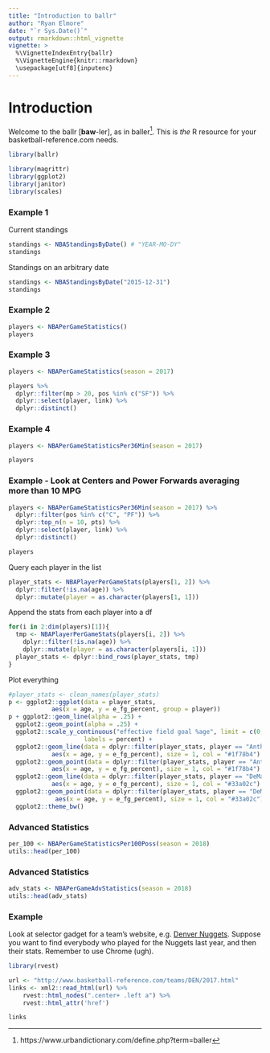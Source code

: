 ```yaml
---
title: "Introduction to ballr"
author: "Ryan Elmore"
date: "`r Sys.Date()`"
output: rmarkdown::html_vignette
vignette: >
  %\VignetteIndexEntry{ballr}
  %\VignetteEngine{knitr::rmarkdown}
  \usepackage[utf8]{inputenc}
---
```


# Introduction 

Welcome to the ballr [**baw**-ler], as in baller^[https://www.urbandictionary.com/define.php?term=baller]. This is *the*
R resource for your basketball-reference.com needs. 

```r
library(ballr)
```

<!-- ### Load some helpers -->

```r
library(magrittr)
library(ggplot2)
library(janitor)
library(scales)
```

### Example 1
Current standings
```r
standings <- NBAStandingsByDate() # "YEAR-MO-DY"
standings
```

Standings on an arbitrary date
```r
standings <- NBAStandingsByDate("2015-12-31")
standings
```

### Example 2
```r
players <- NBAPerGameStatistics()
players
```

### Example 3
```r
players <- NBAPerGameStatistics(season = 2017)
```
```r
players %>%
  dplyr::filter(mp > 20, pos %in% c("SF")) %>%
  dplyr::select(player, link) %>%
  dplyr::distinct()
```

### Example 4
```r
players <- NBAPerGameStatisticsPer36Min(season = 2017)
```
```r
players
```


### Example - Look at Centers and Power Forwards averaging more than 10 MPG
```r
players <- NBAPerGameStatisticsPer36Min(season = 2017) %>%
  dplyr::filter(pos %in% c("C", "PF")) %>%
  dplyr::top_n(n = 10, pts) %>% 
  dplyr::select(player, link) %>%
  dplyr::distinct()
```
```r
players
```

Query each player in the list
```r
player_stats <- NBAPlayerPerGameStats(players[1, 2]) %>%
  dplyr::filter(!is.na(age)) %>%
  dplyr::mutate(player = as.character(players[1, 1]))
```

Append the stats from each player into a df 
```r
for(i in 2:dim(players)[1]){
  tmp <- NBAPlayerPerGameStats(players[i, 2]) %>%
    dplyr::filter(!is.na(age)) %>%
    dplyr::mutate(player = as.character(players[i, 1]))
  player_stats <- dplyr::bind_rows(player_stats, tmp)
}
```

Plot everything
```r
#player_stats <- clean_names(player_stats)
p <- ggplot2::ggplot(data = player_stats,
            aes(x = age, y = e_fg_percent, group = player))
p + ggplot2::geom_line(alpha = .25) +
  ggplot2::geom_point(alpha = .25) +
  ggplot2::scale_y_continuous("effective field goal %age", limit = c(0, 1),
                     labels = percent) +
  ggplot2::geom_line(data = dplyr::filter(player_stats, player == "Anthony Davis"),
            aes(x = age, y = e_fg_percent), size = 1, col = "#1f78b4") +
  ggplot2::geom_point(data = dplyr::filter(player_stats, player == "Anthony Davis"),
            aes(x = age, y = e_fg_percent), size = 1, col = "#1f78b4") +
  ggplot2::geom_line(data = dplyr::filter(player_stats, player == "DeMarcus Cousins"),
            aes(x = age, y = e_fg_percent), size = 1, col = "#33a02c") +
  ggplot2::geom_point(data = dplyr::filter(player_stats, player == "DeMarcus Cousins"),
             aes(x = age, y = e_fg_percent), size = 1, col = "#33a02c") +
  ggplot2::theme_bw()

```

### Advanced Statistics
```r
per_100 <- NBAPerGameStatisticsPer100Poss(season = 2018)
utils::head(per_100)
```

### Advanced Statistics
```r
adv_stats <- NBAPerGameAdvStatistics(season = 2018)
utils::head(adv_stats)
```

### Example 
Look at selector gadget for a team's website, e.g. [Denver Nuggets](http://www.basketball-reference.com/teams/DEN/2017.html). Suppose you want to find everybody who played for the Nuggets last year, and then their stats. Remember to use Chrome (ugh). 
```r
library(rvest)

url <- "http://www.basketball-reference.com/teams/DEN/2017.html"
links <- xml2::read_html(url) %>%
    rvest::html_nodes(".center+ .left a") %>%
    rvest::html_attr('href')
```

```r
links 
```


